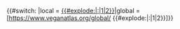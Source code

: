 <noinclude>
{{X/Template
|description=This template adds a button that links to talk pages. It gets the talkpage name as value for the parameter <code>pageTalk</code>.
|templates=
{{X/Template/Template|1|template=Section/Define}}
{{X/Template/Template|1|template=Section/Transclude}}
{{X/Template/Template|2|template=X/Threads/AddThread-Message}}
{{X/Template/Template|3|template=X/Threads/AddThread-Button}}
|i18n={{X/Template/i18n|i18n=atlas-threads-startdiscussion-btn}}
|templatedata=
<templatedata>
{
    "description": "",
    "params": {
        "source": {
            "label": "Source",
            "type": "string",
            "required": true,
            "description": "Local or global wiki.",
            "suggestedvalues": ["local", "global"]
        },
        "pageTalk": {
            "label": "Talkpage name",
            "type": "string",
            "required": true,
            "description": "Talkpage name incl. namespace",
            "example": "Section_talk:Foo/Bar"
        }
    }
}
</templatedata>
}}</noinclude><includeonly><!--
-->{{#switch: {{{source}}}|local = [[{{{pageTalk}}}|<span class="btn btn-primary" title="{{int:atlas-threads-startdiscussion-btn}}{{#explode:{{{pageTalk}}}|:|1|2}}">{{int:atlas-threads-startdiscussion-btn}}{{#explode:{{{pageTalk}}}|:|1|2}}</span>]]|global = [https://www.veganatlas.org/global/{{{pageTalk}}} <span class="btn btn-primary" title="{{int:atlas-threads-startdiscussion-btn}}{{#explode:{{{pageTalk}}}|:|1|2}}">{{int:atlas-threads-startdiscussion-btn}}{{#explode:{{{pageTalk}}}|:|1|2}}</span>]}}</includeonly>